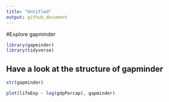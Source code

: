 ```yaml
---
title: "Untitled"
output: github_document
---
```


#Explore gapminder
```r
library(gapminder)
library(tidyverse)
```
## Have a look at the structure of gapminder
```r
str(gapminder)
```

```r
plot(lifeExp ~ log(gdpPercap), gapminder)
```

